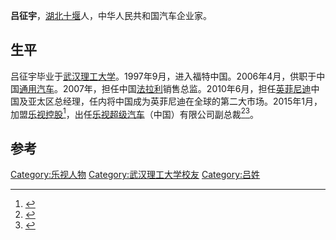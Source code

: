 '''吕征宇'''，[[湖北|湖北]][[十堰|十堰]]人，中华人民共和国汽车企业家。

== 生平 ==
吕征宇毕业于[[武汉理工大学|武汉理工大学]]。1997年9月，进入福特中国。2006年4月，供职于中国[[通用汽车|通用汽车]]。2007年，担任中国[[法拉利|法拉利]]销售总监。2010年6月，担任[[英菲尼迪|英菲尼迪]]中国及亚太区总经理，任内将中国成为英菲尼迪在全球的第二大市场。2015年1月，加盟[[乐视控股|乐视控股]]<ref>{{cite news|title=吕征宇CES现场接受路透社英文专访:LeSEE是拥有中美双主场的全球化品牌|url=http://www.chinaz.com/news/2017/0109/641420.shtml|accessdate=2017-03-20|work=站长之家|date=2017-01-09|archive-date=2019-12-22|archive-url=https://web.archive.org/web/20191222170834/https://www.chinaz.com/news/2017/0109/641420.shtml|dead-url=no}}</ref>，出任[[乐视超级汽车|乐视超级汽车]]（中国）有限公司副总裁<ref>{{cite news|title=吕征宇担任乐视超级汽车中国公司副总裁_网易汽车|url=http://auto.163.com/15/0120/16/AGDS7L6700084TV0.html|accessdate=2017-03-20|work=auto.163.com|agency=网易|archive-date=2020-09-19|archive-url=https://web.archive.org/web/20200919112902/http://auto.163.com/15/0120/16/AGDS7L6700084TV0.html|dead-url=no}}</ref><ref>{{cite news|title=吕征宇加盟乐视 担任乐视造车中国负责人-搜狐汽车|url=http://auto.sohu.com/20150105/n407537481.shtml|accessdate=2017-03-20|work=auto.sohu.com|agency=搜狐汽车|archive-date=2019-09-14|archive-url=https://web.archive.org/web/20190914160251/http://auto.sohu.com/20150105/n407537481.shtml|dead-url=no}}</ref>。

==参考==
{{reflist}}
{{乐视}}

{{DEFAULTSORT:L}}
[[Category:乐视人物|Category:乐视人物]]
[[Category:武汉理工大学校友|Category:武汉理工大学校友]]
[[Category:吕姓|Category:吕姓]]